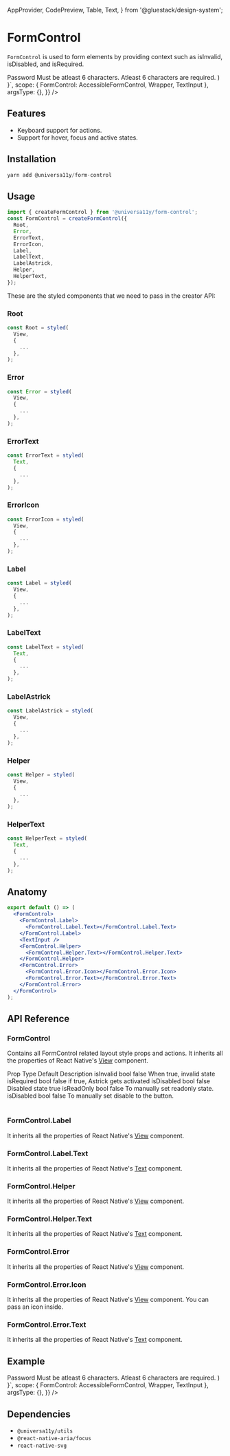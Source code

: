 
<Meta title="components/FormControl" />


  AppProvider,
  CodePreview,
  Table,
  Text,
} from '@gluestack/design-system';


# FormControl

`FormControl` is used to form elements by providing context such as isInvalid, isDisabled, and isRequired.

<AppProvider>
  <CodePreview
    showComponentRenderer={true}
    showArgsController={false}
    metaData={{
      code: ` 
      function App () {
        return (
          <Wrapper>
          <FormControl
        sx={{
          width: '30%',
        }}
      >
        <FormControl.Label>
          <FormControl.Label.Text>
            Password
          </FormControl.Label.Text>
        </FormControl.Label>
        <TextInput defaultValue="12345" placeholder="password" />
        <FormControl.Helper>
          <FormControl.Helper.Text>
            Must be atleast 6 characters.
          </FormControl.Helper.Text>
        </FormControl.Helper>
        <FormControl.Error>
          <FormControl.Error.Icon></FormControl.Error.Icon>
          <FormControl.Error.Text>
            Atleast 6 characters are required.
          </FormControl.Error.Text>
        </FormControl.Error>
      </FormControl>
          </Wrapper>
    )
    }`,
      scope: { FormControl: AccessibleFormControl, Wrapper, TextInput },
      argsType: {},
    }}
  />
</AppProvider>

<br />

## Features

- Keyboard support for actions.
- Support for hover, focus and active states.

## Installation

```jsx
yarn add @universa11y/form-control
```

## Usage

```jsx
import { createFormControl } from '@universa11y/form-control';
const FormControl = createFormControl({
  Root,
  Error,
  ErrorText,
  ErrorIcon,
  Label,
  LabelText,
  LabelAstrick,
  Helper,
  HelperText,
});
```

These are the styled components that we need to pass in the creator API:

### Root

```jsx
const Root = styled(
  View,
  {
    ...
  },
);
```

### Error

```jsx
const Error = styled(
  View,
  {
    ...
  },
);
```

### ErrorText

```jsx
const ErrorText = styled(
  Text,
  {
    ...
  },
);
```

### ErrorIcon

```jsx
const ErrorIcon = styled(
  View,
  {
    ...
  },
);
```

### Label

```jsx
const Label = styled(
  View,
  {
    ...
  },
);
```

### LabelText

```jsx
const LabelText = styled(
  Text,
  {
    ...
  },
);
```

### LabelAstrick

```jsx
const LabelAstrick = styled(
  View,
  {
    ...
  },
);
```

### Helper

```jsx
const Helper = styled(
  View,
  {
    ...
  },
);
```

### HelperText

```jsx
const HelperText = styled(
  Text,
  {
    ...
  },
);
```

## Anatomy

```jsx
export default () => (
  <FormControl>
    <FormControl.Label>
      <FormControl.Label.Text></FormControl.Label.Text>
    </FormControl.Label>
    <TextInput />
    <FormControl.Helper>
      <FormControl.Helper.Text></FormControl.Helper.Text>
    </FormControl.Helper>
    <FormControl.Error>
      <FormControl.Error.Icon></FormControl.Error.Icon>
      <FormControl.Error.Text></FormControl.Error.Text>
    </FormControl.Error>
  </FormControl>
);
```

## API Reference

### FormControl

Contains all FormControl related layout style props and actions.
It inherits all the properties of React Native's [View](https://reactnative.dev/docs/view#props) component.

<AppProvider>
  <Table>
    <Table.THead sx={{ _dark: { bg: '$gray800' }, _light: { bg: '$gray100' } }}>
      <Table.TR>
        <Table.TH>
          <Text>Prop</Text>
        </Table.TH>
        <Table.TH>
          <Text>Type</Text>
        </Table.TH>
        <Table.TH>
          <Text>Default</Text>
        </Table.TH>
        <Table.TH>
          <Text>Description</Text>
        </Table.TH>
      </Table.TR>
    </Table.THead>
    <Table.TBody>
      <Table.TR>
        <Table.TD>
          <Text>isInvalid</Text>
        </Table.TD>
        <Table.TD>
          <Text>bool</Text>
        </Table.TD>
        <Table.TD>
          <Text>false</Text>
        </Table.TD>
        <Table.TD>
          <Text>When true, invalid state</Text>
        </Table.TD>
      </Table.TR>
      <Table.TR>
        <Table.TD>
          <Text>isRequired</Text>
        </Table.TD>
        <Table.TD>
          <Text>bool</Text>
        </Table.TD>
        <Table.TD>
          <Text>false</Text>
        </Table.TD>
        <Table.TD>
          <Text>if true, Astrick gets activated </Text>
        </Table.TD>
      </Table.TR>
      <Table.TR>
        <Table.TD>
          <Text>isDisabled</Text>
        </Table.TD>
        <Table.TD>
          <Text>bool</Text>
        </Table.TD>
        <Table.TD>
          <Text>false</Text>
        </Table.TD>
        <Table.TD>
          <Text>Disabled state true</Text>
        </Table.TD>
      </Table.TR>
      <Table.TR>
        <Table.TD>
          <Text>isReadOnly</Text>
        </Table.TD>
        <Table.TD>
          <Text>bool</Text>
        </Table.TD>
        <Table.TD>
          <Text>false</Text>
        </Table.TD>
        <Table.TD>
          <Text>To manually set readonly state.</Text>
        </Table.TD>
      </Table.TR>
      <Table.TR>
        <Table.TD>
          <Text>isDisabled</Text>
        </Table.TD>
        <Table.TD>
          <Text>bool</Text>
        </Table.TD>
        <Table.TD>
          <Text>false</Text>
        </Table.TD>
        <Table.TD>
          <Text>To manually set disable to the button.</Text>
        </Table.TD>
      </Table.TR>
    </Table.TBody>
  </Table>
</AppProvider>

### FormControl.Label

It inherits all the properties of React Native's [View](https://reactnative.dev/docs/view#props) component.

### FormControl.Label.Text

It inherits all the properties of React Native's [Text](https://reactnative.dev/docs/text#props) component.

### FormControl.Helper

It inherits all the properties of React Native's [View](https://reactnative.dev/docs/view#props) component.

### FormControl.Helper.Text

It inherits all the properties of React Native's [Text](https://reactnative.dev/docs/text#props) component.

### FormControl.Error

It inherits all the properties of React Native's [View](https://reactnative.dev/docs/view#props) component.

### FormControl.Error.Icon

It inherits all the properties of React Native's [View](https://reactnative.dev/docs/view#props) component.
You can pass an icon inside.

### FormControl.Error.Text

It inherits all the properties of React Native's [Text](https://reactnative.dev/docs/text#props) component.

## Example

<AppProvider>
  <CodePreview
    showComponentRenderer={true}
    showArgsController={false}
    metaData={{
      code: ` 
      function App () {
        return (
          <Wrapper>
          <FormControl
        sx={{
          width: '30%',
        }}
      >
        <FormControl.Label>
          <FormControl.Label.Text>
            Password
          </FormControl.Label.Text>
        </FormControl.Label>
        <TextInput defaultValue="12345" placeholder="password" />
        <FormControl.Helper>
          <FormControl.Helper.Text>
            Must be atleast 6 characters.
          </FormControl.Helper.Text>
        </FormControl.Helper>
        <FormControl.Error>
          <FormControl.Error.Icon></FormControl.Error.Icon>
          <FormControl.Error.Text>
            Atleast 6 characters are required.
          </FormControl.Error.Text>
        </FormControl.Error>
      </FormControl>
          </Wrapper>
    )
    }`,
      scope: { FormControl: AccessibleFormControl, Wrapper, TextInput },
      argsType: {},
    }}
  />
</AppProvider>

## Dependencies

- `@universa11y/utils`
- `@react-native-aria/focus`
- `react-native-svg`
